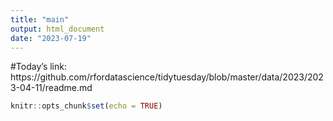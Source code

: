 ```yaml
---
title: "main"
output: html_document
date: "2023-07-19"
---
```


#Today's link: https://github.com/rfordatascience/tidytuesday/blob/master/data/2023/2023-04-11/readme.md

```r
knitr::opts_chunk$set(echo = TRUE)

```

